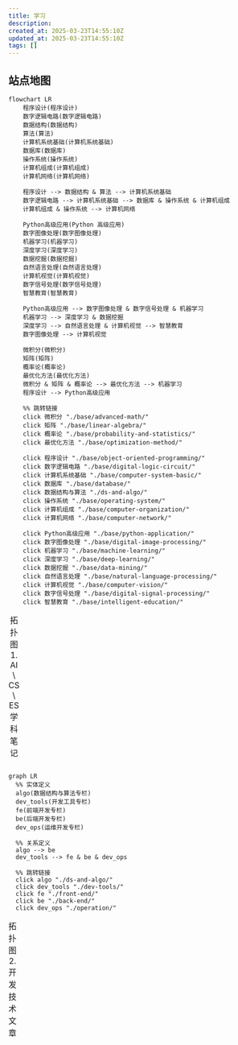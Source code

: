 ```yaml
---
title: 学习
description: 
created_at: 2025-03-23T14:55:10Z
updated_at: 2025-03-23T14:55:10Z
tags: []
---
```


## 站点地图


```mermaid
flowchart LR
    程序设计(程序设计)
    数字逻辑电路(数字逻辑电路)
    数据结构(数据结构)
    算法(算法)
    计算机系统基础(计算机系统基础)
    数据库(数据库)
    操作系统(操作系统)
    计算机组成(计算机组成)
    计算机网络(计算机网络)

    程序设计 --> 数据结构 & 算法 --> 计算机系统基础
    数字逻辑电路 --> 计算机系统基础 --> 数据库 & 操作系统 & 计算机组成
    计算机组成 & 操作系统 --> 计算机网络

    Python高级应用(Python 高级应用)
    数字图像处理(数字图像处理)
    机器学习(机器学习)
    深度学习(深度学习)
    数据挖掘(数据挖掘)
    自然语言处理(自然语言处理)
    计算机视觉(计算机视觉)
    数字信号处理(数字信号处理)
    智慧教育(智慧教育)

    Python高级应用 --> 数字图像处理 & 数字信号处理 & 机器学习
    机器学习 --> 深度学习 & 数据挖掘
    深度学习 --> 自然语言处理 & 计算机视觉 --> 智慧教育
    数字图像处理 --> 计算机视觉

    微积分(微积分)
    矩阵(矩阵)
    概率论(概率论)
    最优化方法(最优化方法)
    微积分 & 矩阵 & 概率论 --> 最优化方法 --> 机器学习
    程序设计 --> Python高级应用

    %% 跳转链接
    click 微积分 "./base/advanced-math/"
    click 矩阵 "./base/linear-algebra/"
    click 概率论 "./base/probability-and-statistics/"
    click 最优化方法 "./base/optimization-method/"

    click 程序设计 "./base/object-oriented-programming/"
    click 数字逻辑电路 "./base/digital-logic-circuit/"
    click 计算机系统基础 "./base/computer-system-basic/"
    click 数据库 "./base/database/"
    click 数据结构与算法 "./ds-and-algo/"
    click 操作系统 "./base/operating-system/"
    click 计算机组成 "./base/computer-organization/"
    click 计算机网络 "./base/computer-network/"

    click Python高级应用 "./base/python-application/"
    click 数字图像处理 "./base/digital-image-processing/"
    click 机器学习 "./base/machine-learning/"
    click 深度学习 "./base/deep-learning/"
    click 数据挖掘 "./base/data-mining/"
    click 自然语言处理 "./base/natural-language-processing/"
    click 计算机视觉 "./base/computer-vision/"
    click 数字信号处理 "./base/digital-signal-processing/"
    click 智慧教育 "./base/intelligent-education/"
```
<table>
<caption> 拓扑图 1. AI \ CS \ ES 学科笔记 </caption>
</table>

```mermaid 
graph LR
  %% 实体定义
  algo(数据结构与算法专栏)
  dev_tools(开发工具专栏)
  fe(前端开发专栏)
  be(后端开发专栏)
  dev_ops(运维开发专栏)
  
  %% 关系定义
  algo --> be
  dev_tools --> fe & be & dev_ops
  
  %% 跳转链接
  click algo "./ds-and-algo/"
  click dev_tools "./dev-tools/"
  click fe "./front-end/"
  click be "./back-end/"
  click dev_ops "./operation/"
```
<table>
<caption> 拓扑图 2. 开发技术文章 </caption>
</table>